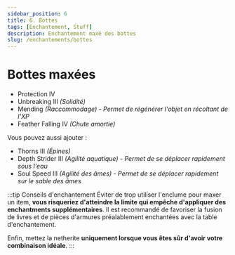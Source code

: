 ```yaml
---
sidebar_position: 6
title: 6. Bottes
tags: [Enchantement, Stuff]
description: Enchantement maxé des bottes
slug: /enchantements/bottes
---
```


# Bottes maxées

* Protection IV
* Unbreaking III _(Solidité)_
* Mending _(Raccommodage)_ - _Permet de régénérer l'objet en récoltant de l'XP_
* Feather Falling IV _(Chute amortie)_

Vous pouvez aussi ajouter :
* Thorns III _(Épines)_
* Depth Strider III _(Agilité aquatique)_ - _Permet de se déplacer rapidement sous l'eau_
* Soul Speed III _(Agilité des âmes)_ - _Permet de se déplacer rapidement sur le sable des âmes_

:::tip Conseils d'enchantement
Éviter de trop utiliser l'enclume pour maxer un item, **vous risqueriez d'atteindre la limite qui empêche d'appliquer des enchantments supplémentaires**.
Il est recommandé de favoriser la fusion de livres et de pièces d'armures préalablement enchantées avec la table d'enchantement.

Enfin, mettez la netherite **uniquement lorsque vous êtes sûr d'avoir votre combinaison idéale**.
:::